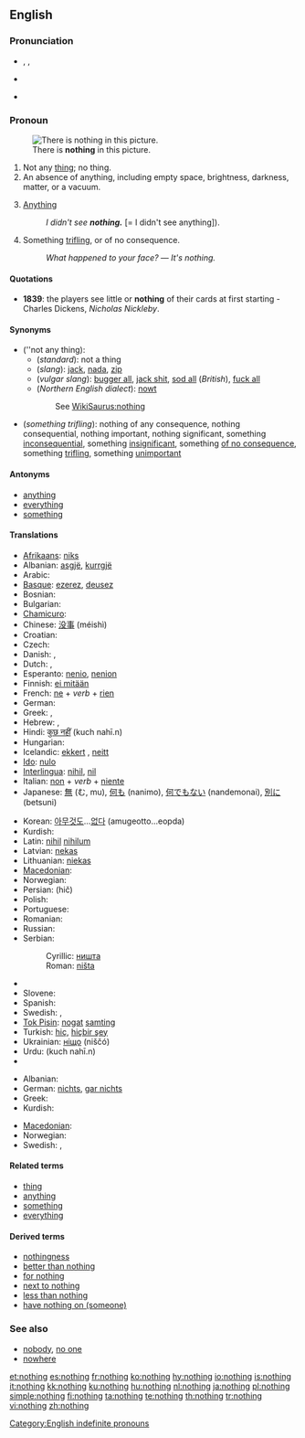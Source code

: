 ==English==
{{wikipedia|dab=Nothing (disambiguation)}}

{{rank|part|off|took|162|nothing|God|three|put}}

===Pronunciation===
* {{enPR|nŭth'ĭng}}, {{IPA|/ˈnʌθɪŋ/}}, {{SAMPA|/"nVTIN/}}
* {{audio|en-us-nothing.ogg|Audio (US)}}
*: {{rhymes|ʌθɪŋ}}
* {{hyphenation|noth|ing}}

===Pronoun===
{{wikipedia}}
{{en-pron}}
[[File:Blanco landscape.svg|thumb|There is '''nothing''' in this picture.]]
# Not any [[thing]]; no thing.
# An absence of anything, including empty space, brightness, darkness, matter, or a vacuum.
# {{slang|in [[double negative]]s}} [[anything|Anything]]
#: ''I didn't see '''nothing.''''' [= I didn't see anything]).
# Something [[trifling]], or of no consequence.<!--"Something" is needed here to make this a pronoun.-->
#: ''What happened to your face?'' &mdash; ''It's nothing.''

====Quotations====
* '''1839''': the players see little or '''nothing''' of their cards at first starting - Charles Dickens, ''Nicholas Nickleby''.

====Synonyms====
* (''not any thing):
** (''standard''): not a thing
** (''slang''): [[jack]], [[nada]], [[zip]]
** (''vulgar slang''): [[bugger all]], [[jack shit]],<!--two words?  hyphenated?--> [[sod all]] (''British''), [[fuck all]]
** (''Northern English dialect''): [[nowt]]
:: See [[WikiSaurus:nothing]]
* (''something trifling''): nothing of any consequence, nothing consequential, nothing important, nothing significant, something [[inconsequential]], something [[insignificant]], something [[of no consequence]], something [[trifling]], something [[unimportant]]

====Antonyms====
* [[anything]]
* [[everything]]
* [[something]]

====Translations====
{{trans-top|not any thing}}
* [[Afrikaans]]: [[niks]]
* Albanian: [[asgjë]], [[kurrgjë]]
* Arabic: {{Arab|[[لا شئ]]}} {{IPAchar|(lā šæy’)}}
* [[Basque]]: [[ezerez]], [[deusez]]
* Bosnian: {{t-|bs|ništa}}
* Bulgarian: {{t+|bg|нищо|tr=ništo}}
* [[Chamicuro]]: {{tø|ccc|kala}}
* Chinese: [[没事]] (méishì)
* Croatian: {{t-|hr|ništa}}
* Czech: {{t+|cs|nic}}
* Danish: {{t+|da|intet}},  {{t+|da|ingenting}}
* Dutch: {{t+|nl|niets}}, {{t-|nl|niks}}
* Esperanto: [[nenio]], [[nenion]]
* Finnish: [[ei mitään]]
* French: [[ne]] + ''verb'' + [[rien]]
* German: {{t+|de|nichts}}
* Greek: {{t+|el|τίποτε|n|tr=tipote}}, {{t+|el|τίποτα|n|tr=tipota}}
* Hebrew: {{t+|he|שום דבר|alt=שׁוּם דָּבָר}}, {{t+|he|כלום|alt=כְּלוּם}}
* Hindi: [[कुछ नहीं]] (kuch nahī.n)
* Hungarian: {{t+|hu|semmi}}
* Icelandic: [[ekkert]] {{n}}, [[neitt]]
* [[Ido]]: [[nulo]]
* [[Interlingua]]: [[nihil]], [[nil]]
* Italian: [[non#Italian|non]] + ''verb'' + [[niente]]
* Japanese: [[無]] (む, mu), [[何も]] (nanimo), [[何でもない]] (nandemonai), [[別に]] (betsuni)
{{trans-mid}}
* Korean: [[아무것도]]...[[없다]] (amugeotto...eopda)
* Kurdish: {{ku-Arab|[[هیچ]]}}
* Latin: [[nihil]] {{n}} {{indeclinable}} [[nihilum]] {{n}}
* Latvian: [[nekas]]
* Lithuanian: [[niekas]]
* [[Macedonian]]: {{t-|mk|ништо|n|tr=níšto}}
* Norwegian: {{t+|no|ingenting}}
* Persian: {{fa-Arab|[[هیچ]]}} (hič)
* Polish: {{t+|pl|nic}}
* Portuguese: {{t+|pt|nada}}
* Romanian: {{t-|ro|nimic}}
* Russian: {{t+|ru|ничто|tr=ništó}}
* Serbian:
*: Cyrillic: [[ништа]]
*: Roman: [[ništa]]
* {{trreq|Slovak}}
* Slovene: {{t+|sl|nič}}
* Spanish: {{t+|es|nada}}
* Swedish: {{t+|sv|inget}}, {{t+|sv|ingenting}}
* [[Tok Pisin]]: [[nogat]] [[samting]]
* Turkish: [[hiç]], [[hiçbir şey]]
* Ukrainian: [[ніщо]] (niščó)
* Urdu: {{ur-Arab|[[کچھ نہیں]]}} (kuch nahī.n)
* {{trreq|Vietnamese}}
{{trans-bottom}}

{{trans-top|something trifling}}
* Albanian: {{t+|sq|bosh|xs=Albanian}}
* German: [[nichts]], [[gar nichts]]
* Greek: {{t+|el|τίποτα|n|tr=tipota}}
* Kurdish: {{ku-Arab|[[هیچ]]}}
{{trans-mid}}
* [[Macedonian]]: {{t-|mk|ништо|n|tr=níšto}}
* Norwegian: {{t+|no|ingenting}}
* Swedish: {{t+|sv|inget}}, {{t+|sv|ingenting}}
{{trans-bottom}}

====Related terms====
* [[thing]]
* [[anything]]
* [[something]]
* [[everything]]

====Derived terms====
* [[nothingness]]
* [[better than nothing]]
* [[for nothing]]
* [[next to nothing]]
* [[less than nothing]]
* [[have nothing on|have nothing on (someone)]]

===See also===
* [[nobody]], [[no one]]
* [[nowhere]]

[[Category:English indefinite pronouns]]

[[et:nothing]]
[[es:nothing]]
[[fr:nothing]]
[[ko:nothing]]
[[hy:nothing]]
[[io:nothing]]
[[is:nothing]]
[[it:nothing]]
[[kk:nothing]]
[[ku:nothing]]
[[hu:nothing]]
[[nl:nothing]]
[[ja:nothing]]
[[pl:nothing]]
[[simple:nothing]]
[[fi:nothing]]
[[ta:nothing]]
[[te:nothing]]
[[th:nothing]]
[[tr:nothing]]
[[vi:nothing]]
[[zh:nothing]]